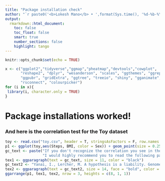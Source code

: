 ```yaml
---
title: "Package installation check"
author: "`r paste0('<b>Lokesh Mano</b> • ',format(Sys.time(), '%d-%b-%Y'))`"
output: 
  rmarkdown::html_document:
    toc: false
    toc_float: false
    smart: true
    number_sections: false
    highlight: tango
---
```



```r
knitr::opts_chunk$set(echo = TRUE)
```

```r
x <- c("ggplot2","tidyverse","ggmap","pheatmap","devtools","cowplot",
       "reshape2", "dplyr", "wesanderson", "scales", "ggthemes", "ggrepel", 
       "ggpubr", "gridExtra", "ggtree", "treeio", "shiny", "gganimate", "shinythemes",
       "rsconnect", "colourpicker")
for (i in x){
 library(i, character.only = TRUE)
}
```


# Package installations worked!

### And here is the correlation test for the Toy dataset


```r
toy <- read.csv("toy.csv", header = T, stringsAsFactors = F, row.names = 1)
p1 <- ggplot(toy,aes(Steps, BMI, color = Sex)) + geom_point(size = 0.25) + theme_bw() + theme(panel.grid = element_blank()) 
gc_text <- paste("If you don't recognize the correlation you see in the figure above,", 
                 "I would highly recommend you to read the following paper ;)", sep = " ")
tex1 <- ggparagraph(text = gc_text, size = 11, color = "black")
gc_text2 <- "Yanai, I., Lercher, M. A hypothesis is a liability. Genome Biol 21, 231 (2020)."
tex2 <- ggparagraph(text = gc_text2, size = 14, face = "bold", color = "blue")
ggarrange(p1, tex1, tex2, nrow = 3, heights = c(8, 1, 1))

```
